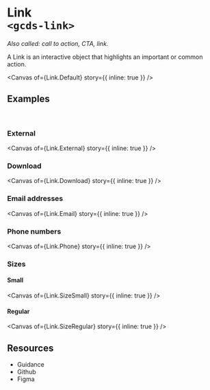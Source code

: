 
<Meta of={Link} name="Overview" />

# Link<br/>`<gcds-link>`

_Also called: call to action, CTA, link._

A Link is an interactive object that highlights an important or common action.

<Canvas
  of={Link.Default}
  story={{ inline: true }}
/>

## Examples
<br/>

### External
<Canvas
  of={Link.External}
  story={{ inline: true }}
/>

### Download
<Canvas
  of={Link.Download}
  story={{ inline: true }}
/>

### Email addresses
<Canvas
  of={Link.Email}
  story={{ inline: true }}
/>

### Phone numbers
<Canvas
  of={Link.Phone}
  story={{ inline: true }}
/>

### Sizes
#### Small
<Canvas
  of={Link.SizeSmall}
  story={{ inline: true }}
/>

#### Regular
<Canvas
  of={Link.SizeRegular}
  story={{ inline: true }}
/>


## Resources

<ul>
  <li>
    <gcds-link href="https://design-system.alpha.canada.ca/en/components/link/" target="_blank">Guidance</gcds-link>
  </li>
  <li>
    <gcds-link href="https://github.com/cds-snc/gcds-components/tree/main/packages/web/src/components/gcds-link" target="_blank">Github</gcds-link>
  </li>
  <li>
    <gcds-link href="https://www.figma.com/file/mh2maMG2NBtk41k1O1UGHV/Canadian-Digital-Service%E2%80%A8---GC-Design-System?node-id=817-4607&t=CvcydrJWvNLwlAvY-0" target="_blank">Figma</gcds-link>
  </li>
</ul>
